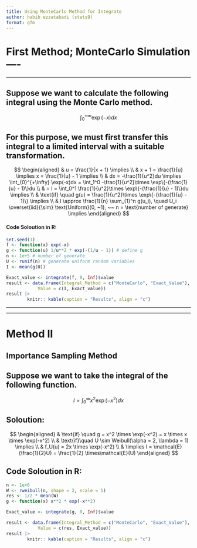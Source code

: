 ```yaml
---
title: Using MonteCarlo Method for Integrate
author: habib ezzatabadi (stats9)
format: gfm
---
```



# First Method; MonteCarlo Simulation ----
***


## Suppose we want to calculate the following integral using the Monte Carlo method.

$$
\int_{0}^{+ \infty}  \exp(-x)dx
$$

## For this purpose, we must first transfer this integral to a limited interval with a suitable transformation.

$$
\begin{aligned}
& u = \frac{1}{x + 1} \implies \\
& x + 1 = \frac{1}{u} \implies x = \frac{1}{u} - 1 \implies \\
& dx = -\frac{1}{u^2}du \implies 
\int_{0}^{+\infty} \exp(-x)dx = \int_1^0 -\frac{1}{u^2}\times \exp\{-(\frac{1}{u} - 1)\}du \\
& =  I = \int_0^1 \frac{1}{u^2}\times \exp\{-(\frac{1}{u} - 1)\}du \implies \\
& \text{if} \quad g(u) = \frac{1}{u^2}\times \exp\{-(\frac{1}{u} - 1)\} \implies \\
& I \approx \frac{1}{n} \sum_{1}^n g(u_i), \quad U_i \overset{iid}{\sim} \text{Uniform}(0, ~1), ~~ n = \text{number of generate} \implies 
\end{aligned}
$$


#### Code Soloution in R: 
```r
set.seed(1)
f <- function(x) exp(-x)
g <- function(u) 1/u**2 * exp(-(1/u - 1)) # define g
n <- 1e+5 # number of generate
U <- runif(n) # generate uniform random variables 
I <- mean(g(U))

Exact_value <- integrate(f, 0, Inf)$value
result <- data.frame(Integral_Method = c("MonteCarlo", "Exact_Value"), 
            Value = c(I, Exact_value))
result |> 
        knitr:: kable(caption = "Results", align = "c")

```


***
***


# Method II
## Importance Sampling Method


## Suppose we want to take the integral of the following function.

$$
I = \int_0^\infty x^2 \exp(-x^2)dx
$$

## Soloution: 


$$
\begin{aligned}
& \text{if} \quad g = x^2 \times \exp(-x^2) = x \times x \times \exp(-x^2) \\
& \text{if}\quad U \sim Weibull(\alpha = 2, \lambda = 1) \implies \\
& f_U(u) = 2x \times \exp(-x^2) \\
& \implies I = \mathcal{E}(\frac{1}{2}U) = \frac{1}{2} \times\mathcal{E}(U)
\end{aligned}
$$

## Code Soloution in R:

```r
n <- 1e+6
W <- rweibull(n, shape = 2, scale = 1)
res <- 1/2 * mean(W)
g <- function(x) x**2 * exp(-x**2)

Exact_value <- integrate(g, 0, Inf)$value

result <- data.frame(Integral_Method = c("MonteCarlo", "Exact_Value"), 
            Value = c(res, Exact_value))
result |> 
        knitr:: kable(caption = "Results", align = "c")
```